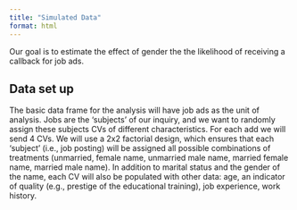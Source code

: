 ```yaml
---
title: "Simulated Data"
format: html
---
```


Our goal is to estimate the effect of gender the the likelihood of receiving a callback for job ads. 

## Data set up
The basic data frame for the analysis will have job ads as the unit of analysis. Jobs are the 'subjects' of our inquiry, and we want to randomly assign these subjects CVs of different characteristics. For each add we will send 4 CVs. We will use a 2x2 factorial design, which ensures that each 'subject' (i.e., job posting) will be assigned all possible combinations of treatments (unmarried, female name, unmarried male name, married female name, married male name). In addition to marital status and the gender of the name, each CV will also be populated with other data: age, an indicator of quality (e.g., prestige of the educational training), job experience, work history. 